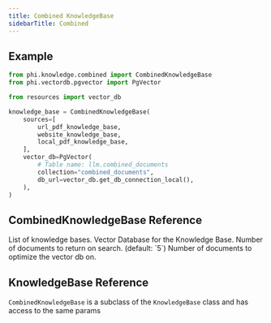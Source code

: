 ```yaml
---
title: Combined KnowledgeBase
sidebarTitle: Combined
---
```


## Example

```python knowledge_base.py
from phi.knowledge.combined import CombinedKnowledgeBase
from phi.vectordb.pgvector import PgVector

from resources import vector_db

knowledge_base = CombinedKnowledgeBase(
    sources=[
        url_pdf_knowledge_base,
        website_knowledge_base,
        local_pdf_knowledge_base,
    ],
    vector_db=PgVector(
        # Table name: llm.combined_documents
        collection="combined_documents",
        db_url=vector_db.get_db_connection_local(),
    ),
)
```

## CombinedKnowledgeBase Reference

<ResponseField name="sources" type="List[KnowledgeBase]">
  List of knowledge bases.
</ResponseField>
<ResponseField name="vector_db" type="VectorDb">
  Vector Database for the Knowledge Base.
</ResponseField>
<ResponseField name="num_documents" type="int">
  Number of documents to return on search. (default: `5`)
</ResponseField>
<ResponseField name="optimize_on" type="int">
  Number of documents to optimize the vector db on.
</ResponseField>

## KnowledgeBase Reference

`CombinedKnowledgeBase` is a subclass of the `KnowledgeBase` class and has access to the same params

<Snippet file="kb-base-reference.mdx" />
